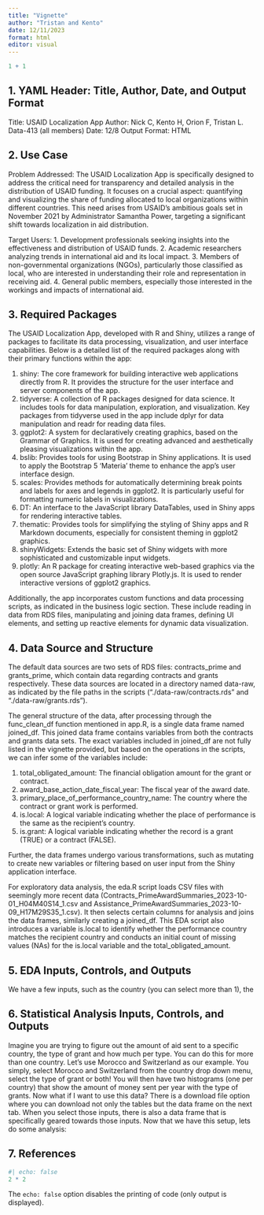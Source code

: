 ```yaml
---
title: "Vignette"
author: "Tristan and Kento"
date: 12/11/2023
format: html
editor: visual
---
```


```r
1 + 1
```

## 1. YAML Header: Title, Author, Date, and Output Format

Title: USAID Localization App Author: Nick C, Kento H, Orion F, Tristan L. Data-413 (all members) Date: 12/8 Output Format: HTML

## 2. Use Case

Problem Addressed: The USAID Localization App is specifically designed to address the critical need for transparency and detailed analysis in the distribution of USAID funding. It focuses on a crucial aspect: quantifying and visualizing the share of funding allocated to local organizations within different countries. This need arises from USAID's ambitious goals set in November 2021 by Administrator Samantha Power, targeting a significant shift towards localization in aid distribution.

Target Users: 1. Development professionals seeking insights into the effectiveness and distribution of USAID funds. 2. Academic researchers analyzing trends in international aid and its local impact. 3. Members of non-governmental organizations (NGOs), particularly those classified as local, who are interested in understanding their role and representation in receiving aid. 4. General public members, especially those interested in the workings and impacts of international aid.

## 3. Required Packages

The USAID Localization App, developed with R and Shiny, utilizes a range of packages to facilitate its data processing, visualization, and user interface capabilities. Below is a detailed list of the required packages along with their primary functions within the app:

1.  shiny: The core framework for building interactive web applications directly from R. It provides the structure for the user interface and server components of the app.
2.  tidyverse: A collection of R packages designed for data science. It includes tools for data manipulation, exploration, and visualization. Key packages from tidyverse used in the app include dplyr for data manipulation and readr for reading data files.
3.  ggplot2: A system for declaratively creating graphics, based on the Grammar of Graphics. It is used for creating advanced and aesthetically pleasing visualizations within the app.
4.  bslib: Provides tools for using Bootstrap in Shiny applications. It is used to apply the Bootstrap 5 'Materia' theme to enhance the app's user interface design.
5.  scales: Provides methods for automatically determining break points and labels for axes and legends in ggplot2. It is particularly useful for formatting numeric labels in visualizations.
6.  DT: An interface to the JavaScript library DataTables, used in Shiny apps for rendering interactive tables.
7.  thematic: Provides tools for simplifying the styling of Shiny apps and R Markdown documents, especially for consistent theming in ggplot2 graphics.
8.  shinyWidgets: Extends the basic set of Shiny widgets with more sophisticated and customizable input widgets.
9.  plotly: An R package for creating interactive web-based graphics via the open source JavaScript graphing library Plotly.js. It is used to render interactive versions of ggplot2 graphics.

Additionally, the app incorporates custom functions and data processing scripts, as indicated in the business logic section. These include reading in data from RDS files, manipulating and joining data frames, defining UI elements, and setting up reactive elements for dynamic data visualization.

## 4. Data Source and Structure

The default data sources are two sets of RDS files: contracts_prime and grants_prime, which contain data regarding contracts and grants respectively. These data sources are located in a directory named data-raw, as indicated by the file paths in the scripts ("./data-raw/contracts.rds" and "./data-raw/grants.rds").

The general structure of the data, after processing through the func_clean_df function mentioned in app.R, is a single data frame named joined_df. This joined data frame contains variables from both the contracts and grants data sets. The exact variables included in joined_df are not fully listed in the vignette provided, but based on the operations in the scripts, we can infer some of the variables include:

1.  total_obligated_amount: The financial obligation amount for the grant or contract.
2.  award_base_action_date_fiscal_year: The fiscal year of the award date.
3.  primary_place_of_performance_country_name: The country where the contract or grant work is performed.
4.  is.local: A logical variable indicating whether the place of performance is the same as the recipient's country.
5.  is.grant: A logical variable indicating whether the record is a grant (TRUE) or a contract (FALSE).

Further, the data frames undergo various transformations, such as mutating to create new variables or filtering based on user input from the Shiny application interface.

For exploratory data analysis, the eda.R script loads CSV files with seemingly more recent data (Contracts_PrimeAwardSummaries_2023-10-01_H04M40S14_1.csv and Assistance_PrimeAwardSummaries_2023-10-09_H17M29S35_1.csv). It then selects certain columns for analysis and joins the data frames, similarly creating a joined_df. This EDA script also introduces a variable is.local to identify whether the performance country matches the recipient country and conducts an initial count of missing values (NAs) for the is.local variable and the total_obligated_amount.

## 5. EDA Inputs, Controls, and Outputs

We have a few inputs, such as the country (you can select more than 1), the

## 6. Statistical Analysis Inputs, Controls, and Outputs

Imagine you are trying to figure out the amount of aid sent to a specific country, the type of grant and how much per type. You can do this for more than one country. Let's use Morocco and Switzerland as our example. You simply, select Morocco and Switzerland from the country drop down menu, select the type of grant or both! You will then have two histograms (one per country) that show the amount of money sent per year with the type of grants. Now what if I want to use this data? There is a download file option where you can download not only the tables but the data frame on the next tab. When you select those inputs, there is also a data frame that is specifically geared towards those inputs. Now that we have this setup, lets do some analysis:

## 7. References

```r
#| echo: false
2 * 2
```

The `echo: false` option disables the printing of code (only output is displayed).
